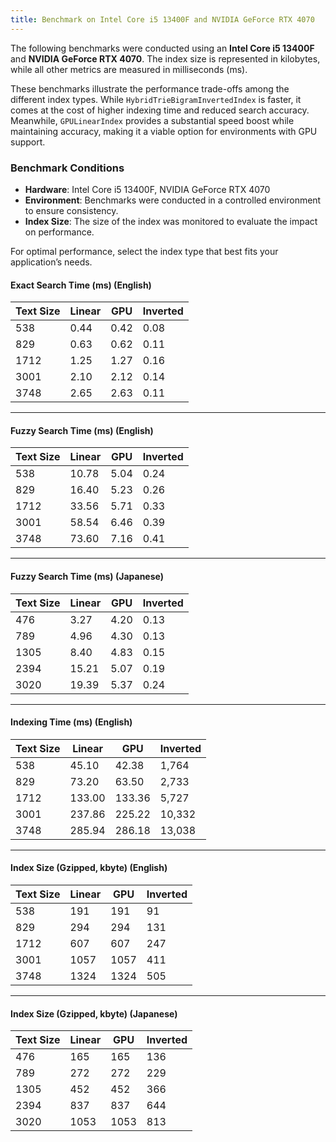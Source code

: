 ```yaml
---
title: Benchmark on Intel Core i5 13400F and NVIDIA GeForce RTX 4070
---
```


The following benchmarks were conducted using an **Intel Core i5 13400F** and **NVIDIA GeForce RTX 4070**. The index size is represented in kilobytes, while all other metrics are measured in milliseconds (ms).

These benchmarks illustrate the performance trade-offs among the different index types. While `HybridTrieBigramInvertedIndex` is faster, it comes at the cost of higher indexing time and reduced search accuracy. Meanwhile, `GPULinearIndex` provides a substantial speed boost while maintaining accuracy, making it a viable option for environments with GPU support.

### Benchmark Conditions
- **Hardware**: Intel Core i5 13400F, NVIDIA GeForce RTX 4070
- **Environment**: Benchmarks were conducted in a controlled environment to ensure consistency.
- **Index Size**: The size of the index was monitored to evaluate the impact on performance.

For optimal performance, select the index type that best fits your application’s needs.

#### **Exact Search Time (ms) (English)**
| Text Size | Linear | GPU | Inverted |
|-----------|--------|-----|----------|
| 538       | 0.44   | 0.42| 0.08     |
| 829       | 0.63   | 0.62| 0.11     |
| 1712      | 1.25   | 1.27| 0.16     |
| 3001      | 2.10   | 2.12| 0.14     |
| 3748      | 2.65   | 2.63| 0.11     |

---

#### **Fuzzy Search Time (ms) (English)**
| Text Size | Linear | GPU | Inverted |
|-----------|--------|-----|----------|
| 538       | 10.78  | 5.04| 0.24     |
| 829       | 16.40  | 5.23| 0.26     |
| 1712      | 33.56  | 5.71| 0.33     |
| 3001      | 58.54  | 6.46| 0.39     |
| 3748      | 73.60  | 7.16| 0.41     |

---

#### **Fuzzy Search Time (ms) (Japanese)**
| Text Size | Linear | GPU | Inverted |
|-----------|--------|-----|----------|
| 476       | 3.27   | 4.20| 0.13     |
| 789       | 4.96   | 4.30| 0.13     |
| 1305      | 8.40   | 4.83| 0.15     |
| 2394      | 15.21  | 5.07| 0.19     |
| 3020      | 19.39  | 5.37| 0.24     |

---

#### **Indexing Time (ms) (English)**
| Text Size | Linear | GPU | Inverted |
|-----------|--------|-----|----------|
| 538       | 45.10  | 42.38| 1,764   |
| 829       | 73.20  | 63.50| 2,733   |
| 1712      | 133.00 | 133.36| 5,727  |
| 3001      | 237.86 | 225.22| 10,332 |
| 3748      | 285.94 | 286.18| 13,038 |

---

#### **Index Size (Gzipped, kbyte) (English)**
| Text Size | Linear | GPU | Inverted |
|-----------|--------|-----|----------|
| 538       | 191    | 191 | 91       |
| 829       | 294    | 294 | 131      |
| 1712      | 607    | 607 | 247      |
| 3001      | 1057   | 1057| 411      |
| 3748      | 1324   | 1324| 505      |

---

#### **Index Size (Gzipped, kbyte) (Japanese)**
| Text Size | Linear | GPU | Inverted |
|-----------|--------|-----|----------|
| 476       | 165    | 165 | 136      |
| 789       | 272    | 272 | 229      |
| 1305      | 452    | 452 | 366      |
| 2394      | 837    | 837 | 644      |
| 3020      | 1053   | 1053| 813      |
